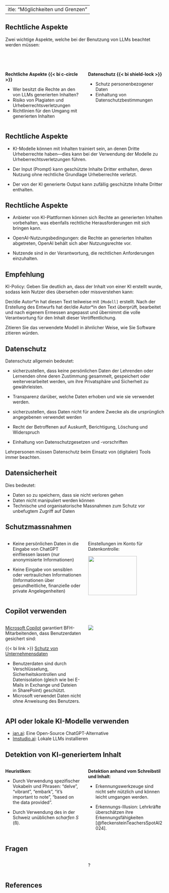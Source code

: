  ---
title: "Möglichkeiten und Grenzen"
---

## Rechtliche Aspekte

Zwei wichtige Aspekte, welche bei der Benutzung von LLMs beachtet werden müssen:


<br> <br>

:::: {.columns}
::: {.column width="50%"}
**Rechtliche Aspekte {{< bi c-circle >}}**

- Wer besitzt die Rechte an den von LLMs generierten Inhalten?
- Risiko von Plagiaten und Urheberrechtsverletzungen
- Richtlinien für den Umgang mit generierten Inhalten


:::
::: {.column width="50%"}
**Datenschutz {{< bi shield-lock >}}**

- Schutz personenbezogener Daten
- Einhaltung von Datenschutzbestimmungen
:::
::::


## Rechtliche Aspekte 

- KI-Modelle können mit Inhalten trainiert sein, an denen Dritte Urheberrechte haben---dies kann bei der Verwendung der Modelle zu Urheberrechtsverletzungen führen.

- Der Input (Prompt) kann geschützte Inhalte Dritter enthalten, deren Nutzung ohne rechtliche Grundlage Urheberrechte verletzt.

- Der von der KI generierte Output kann zufällig geschützte Inhalte Dritter enthalten.


## Rechtliche Aspekte 

- Anbieter von KI-Plattformen können sich Rechte an generierten Inhalten vorbehalten, was ebenfalls rechtliche Herausforderungen mit sich bringen kann.

- OpenAI-Nutzungsbedingungen: die Rechte an generierten Inhalten abgetreten, OpenAI behält sich aber Nutzungsrechte vor.

- Nutzende sind in der Verantwortung, die rechtlichen Anforderungen einzuhalten.

## Empfehlung

KI-Policy: Geben Sie deutlich an, dass der Inhalt von einer KI erstellt wurde, sodass kein Nutzer dies übersehen oder missverstehen kann: 

:::{.callout-tip title="Deklaration"}
Der/die Autor\*in hat diesen Text teilweise mit `[Modell]` erstellt. Nach der Erstellung des Entwurfs hat der/die Autor\*in den Text überprüft, bearbeitet und nach eigenem Ermessen angepasst und übernimmt die volle Verantwortung für den Inhalt dieser Veröffentlichung.
:::

Zitieren Sie das verwendete Modell in ähnlicher Weise, wie Sie Software zitieren würden.

## Datenschutz {.smaller}

Datenschutz allgemein bedeutet:

- sicherzustellen, dass keine persönlichen Daten der Lehrenden oder Lernenden ohne deren Zustimmung gesammelt, gespeichert oder weiterverarbeitet werden, um ihre Privatsphäre und Sicherheit zu gewährleisten.

- Transparenz darüber, welche Daten erhoben und wie sie verwendet werden.
- sicherzustellen, dass Daten nicht für andere Zwecke als die ursprünglich angegebenen verwendet werden
- Recht der Betroffenen auf Auskunft, Berichtigung, Löschung und Widerspruch
- Einhaltung von Datenschutzgesetzen und -vorschriften

:::{.callout-caution appearance="minimal"}
Lehrpersonen müssen Datenschutz beim Einsatz von (digitalen) Tools immer beachten.
:::

## Datensicherheit

Dies bedeutet:

- Daten so zu speichern, dass sie nicht verloren gehen
- Daten nicht manipuliert werden können
- Technische und organisatorische Massnahmen zum Schutz vor unbefugtem Zugriff auf Daten

## Schutzmassnahmen

:::: {.columns}   
::: {.column width="50%"}
- Keine persönlichen Daten in die Eingabe von ChatGPT einfliessen lassen (nur anonymisierte Informationen)

- Keine Eingabe von sensiblen oder vertraulichen Informationen (Informationen über gesundheitliche, finanzielle oder private Angelegenheiten)

:::

::: {.column width="50%"}
Einstellungen im Konto für Datenkontrolle:

![](../../assets/images/schutzmassnahmen.png){width=80%}
:::
::::

## Copilot verwenden


:::: {.columns}
::: {.column width="50%"}
[Microsoft Copilot](https://copilot.microsoft.com/) garantiert BFH-Mitarbeitenden, dass Benutzerdaten gesichert sind: 

{{< bi link >}} [Schutz von Unternehmensdaten](https://learn.microsoft.com/de-ch/copilot/microsoft-365/enterprise-data-protection)

- Benutzerdaten sind durch Verschlüsselung, Sicherheitskontrollen und Datenisolation (gleich wie bei E-Mails in Exchange und Dateien in SharePoint) geschützt.
- Microsoft verwendet Daten nicht ohne Anweisung des Benutzers.

:::
::: {.column width="50%"}
![](../../assets/images/copilot.png)
:::
::::

## API oder lokale KI-Modelle verwenden

- [jan.ai](https://jan.ai/): Eine Open-Source ChatGPT-Alternative
- [lmstudio.ai](https://lmstudio.ai/): Lokale LLMs installieren



## Detektion von KI-generiertem Inhalt

:::: {.columns}
::: {.column width="50%"}
**Heuristiken**:

- Durch Verwendung spezifischer Vokabeln und Phrasen: "delve", "vibrant", "embark", "it’s important to note", "based on the data provided".

- Durch Verwendung des in der Schweiz unüblichen *scharfen S* (ß).
:::
::: {.column width="50%"}

**Detektion anhand vom Schreibstil und Inhalt**:

- Erkennungswerkzeuge sind nicht sehr nützlich und können leicht umgangen werden.

- Erkennungs-Illusion: Lehrkräfte überschätzen ihre Erkennungsfähigkeiten [@fleckensteinTeachersSpotAI2024].
:::
::::




## Fragen{background-color="#708090"}
:::: {.columns}
::: {.column width="50%"}
:::
::: {.column width="50%"}
:::{.r-fit-text}
?
:::
:::
::::

## References {background-color="#D8DEE9"}

::: {#refs}
:::
